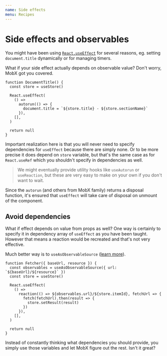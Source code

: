 ```yaml
---
name: Side effects
menu: Recipes
---
```


# Side effects and observables

You might have been using [`React.useEffect`][useeffect] for several reasons, eg. setting `document.title` dynamically or for managing timers.

What if your side effect actually depends on observable value? Don't worry, MobX got you covered.

```tsx
function DocumentTitle() {
  const store = useStore()

  React.useEffect(
    () =>
      autorun(() => {
        document.title = `${store.title} - ${store.sectionName}`
      }),
    [],
  )

  return null
}
```

Important realization here is that you will never need to specify dependencies for `useEffect` because there are simply none. Or to be more precise it does depend on `store` variable, but that's the same case as for `React.useRef` which you shouldn't specify in dependencies as well.

> We might eventually provide utility hooks like `useAutorun` or `useReaction`, but these are very easy to make on your own if you don't want to wait.

Since the `autorun` (and others from MobX family) returns a disposal function, it's ensured that `useEffect` will take care of disposal on unmount of the component.

## Avoid dependencies

What if effect depends on value from props as well? One way is certainly to specify it in dependency array of `useEffect` as you have been taught. However that means a reaction would be recreated and that's not very effective.

Much better way is to `useAsObservableSource` ([learn more](/state-outsourcing)).

```tsx
function Fetcher({ baseUrl, resource }) {
  const observables = useAsObservableSource({ url: `${baseUrl}/${resource}` })
  const store = useStore()

  React.useEffect(
    () =>
      reaction(() => ${observables.url}/${store.itemId}, fetchUrl => {
        fetch(fetchUrl).then(result => {
          store.setResult(result)
        })
      }),
    [],
  )

  return null
}
```

Instead of constantly thinking what dependencies you should provide, you simply use those variables and let MobX figure out the rest. Isn't it great?

[useeffect]: https://reactjs.org/docs/hooks-reference.html#useeffect
